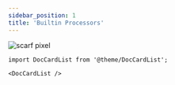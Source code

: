 ```yaml
---
sidebar_position: 1
title: 'Builtin Processors'
---
```

![scarf pixel](https://static.scarf.sh/a.png?x-pxid=33ce4d9e-1948-4cab-846a-7e6cd33b8cae)
```mdx-code-block
import DocCardList from '@theme/DocCardList';

<DocCardList />
```